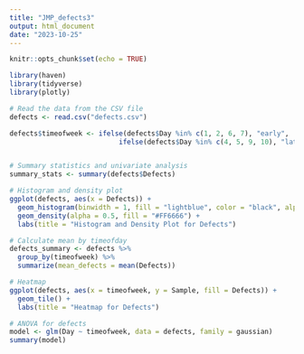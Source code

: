 ```yaml
---
title: "JMP_defects3"
output: html_document
date: "2023-10-25"
---
```


```r
knitr::opts_chunk$set(echo = TRUE)
```


```r
library(haven)
library(tidyverse)
library(plotly)

# Read the data from the CSV file
defects <- read.csv("defects.csv")

defects$timeofweek <- ifelse(defects$Day %in% c(1, 2, 6, 7), "early", 
                           ifelse(defects$Day %in% c(4, 5, 9, 10), "late", NA))


# Summary statistics and univariate analysis
summary_stats <- summary(defects$Defects)

# Histogram and density plot
ggplot(defects, aes(x = Defects)) +
  geom_histogram(binwidth = 1, fill = "lightblue", color = "black", alpha = 0.7) +
  geom_density(alpha = 0.5, fill = "#FF6666") +
  labs(title = "Histogram and Density Plot for Defects")

# Calculate mean by timeofday
defects_summary <- defects %>%
  group_by(timeofweek) %>%
  summarize(mean_defects = mean(Defects))

# Heatmap
ggplot(defects, aes(x = timeofweek, y = Sample, fill = Defects)) +
  geom_tile() +
  labs(title = "Heatmap for Defects")

# ANOVA for defects
model <- glm(Day ~ timeofweek, data = defects, family = gaussian)
summary(model)

```
